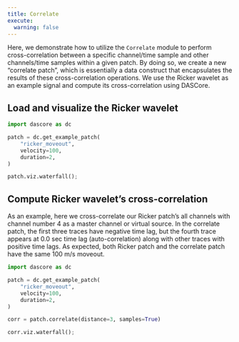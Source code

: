 ```yaml
---
title: Correlate
execute:
  warning: false
---
```



Here, we demonstrate how to utilize the `Correlate` module to perform cross-correlation between a specific channel/time sample and other channels/time samples within a given patch. By doing so, we create a new "correlate patch", which is essentially a data construct that encapsulates the results of these cross-correlation operations.
We use the Ricker wavelet as an example signal and compute its cross-correlation using DASCore.


## Load and visualize the Ricker wavelet

```python
import dascore as dc

patch = dc.get_example_patch(
    "ricker_moveout",
    velocity=100,
    duration=2,
)

patch.viz.waterfall();
```

## Compute Ricker wavelet's cross-correlation

As an example, here we cross-correlate our Ricker patch's all channels with channel number 4 as a master channel or virtual source. In the correlate patch, the first three traces have negative time lag, but the fourth trace appears at 0.0 sec time lag (auto-correlation) along with other traces with positive time lags. As expected, both Ricker patch and the correlate patch have the same 100 m/s moveout.

```python
import dascore as dc

patch = dc.get_example_patch(
    "ricker_moveout",
    velocity=100,
    duration=2,
)

corr = patch.correlate(distance=3, samples=True)

corr.viz.waterfall();
```
